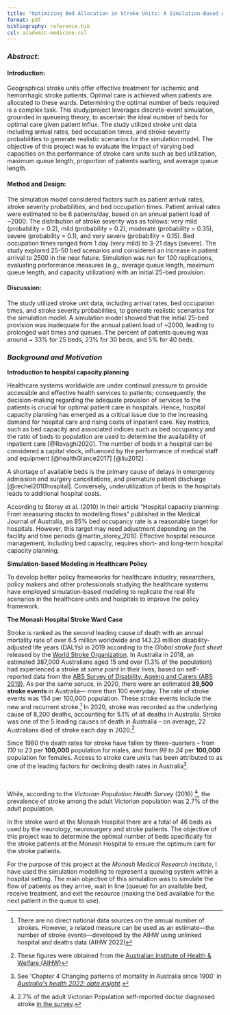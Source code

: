 ```yaml
---
title: "Optimizing Bed Allocation in Stroke Units: A Simulation-Based Analysis"
format: pdf
bibliography: reference.bib
csl: academic-medicine.csl
---
```


### ***Abstract***:

#### **Introduction**:

Geographical stroke units offer effective treatment for ischemic and hemorrhagic stroke patients. Optimal care is achieved when patients are allocated to these wards. Determining the optimal number of beds required is a complex task. This study/project leverages discrete-event simulation, grounded in queueing theory, to ascertain the ideal number of beds for optimal care given patient influx. The study utilized stroke unit data including arrival rates, bed occupation times, and stroke severity probabilities to generate realistic scenarios for the simulation model. The objective of this project was to evaluate the impact of varying bed capacities on the performance of stroke care units such as bed utilization, maximum queue length, proportion of patients waiting, and average queue length.

#### **Method and Design**:

The simulation model considered factors such as patient arrival rates, stroke severity probabilities, and bed occupation times. Patient arrival rates were estimated to be 6 patients/day, based on an annual patient load of \~2000. The distribution of stroke severity was as follows: very mild (probability = 0.2), mild (probability = 0.2), moderate (probability = 0.35), severe (probability = 0.1), and very severe (probability = 0.15). Bed occupation times ranged from 1 day (very mild) to 3-21 days (severe). The study explored 25-50 bed scenarios and considered an increase in patient arrival to 2500 in the near future. Simulation was run for 100 replications, evaluating performance measures (e.g., average queue length, maximum queue length, and capacity utilization) with an initial 25-bed provision.

#### **Discussion:**

The study utilized stroke unit data, including arrival rates, bed occupation times, and stroke severity probabilities, to generate realistic scenarios for the simulation model. A simulation model showed that the initial 25-bed provision was inadequate for the annual patient load of \~2000, leading to prolonged wait times and queues. The percent of patients queuing was around \~ 33% for 25 beds, 23% for 30 beds, and 5% for 40 beds.

### ***Background and Motivation***

**Introduction to hospital capacity planning**

Healthcare systems worldwide are under continual pressure to provide accessible and effective health services to patients; consequently, the decision-making regarding the adequate provision of services to the patients is crucial for optimal patient care in hospitals. Hence, hospital capacity planning has emerged as a critical issue due to the increasing demand for hospital care and rising costs of inpatient care. Key metrics, such as bed capacity and associated indices such as bed occupancy and the ratio of beds to population are used to determine the availability of inpatient care [@Ravaghi2020]. The number of beds in a hospital can be considered a capital stock, influenced by the performance of medical staff and equipment [@healthGlance2017] [@liu2012] .

A shortage of available beds is the primary cause of delays in emergency admission and surgery cancellations, and premature patient discharge [@rechel2010hospital]. Conversely, underutilization of beds in the hospitals leads to additional hospital costs.

According to Storey et al. (2010) in their article "Hospital capacity planning: From measuring stocks to modelling flows" published in the Medical Journal of Australia, an 85% bed occupancy rate is a reasonable target for hospitals. However, this target may need adjustment depending on the facility and time periods @martin_storey_2010. Effective hospital resource management, including bed capacity, requires short- and long-term hospital capacity planning.

**Simulation-based Modeling in Healthcare Policy**

To develop better policy frameworks for healthcare industry, researchers, policy makers and other professionals studying the healthcare systems have employed simulation-based modeling to replicate the real life scenarios in the healthcare units and hospitals to improve the policy framework.

**The Monash Hospital Stroke Ward Case**

Stroke is ranked as the second leading cause of death with an annual mortality rate of over 6.5 million worldwide and 143.23 million disability-adjusted life years (DALYs) in 2019 according to the *Global stroke fact sheet* released by the [World Stroke Organization](https://www.world-stroke.org/news-and-blog/news/wso-global-stroke-fact-sheet-2022). In Australia in 2018, an estimated 387,000 Australians aged 15 and over (1.3% of the population) had experienced a stroke at *some point* in their lives, based on self-reported data from the [ABS Survey of Disability, Ageing and Carers (ABS 2019)](https://www.aihw.gov.au/reports/heart-stroke-vascular-diseases/hsvd-facts/contents/heart-stroke-and-vascular-disease-subtypes/stroke). As per the same soruce, in 2020, there were an estimated **39,500 stroke events** in Australia--- more than 100 everyday. The rate of stroke events was 154 per 100,000 population. These stroke events include the new and recurrent stroke.[^1] In 2020, stroke was recorded as the underlying cause of 8,200 deaths, accounting for 5.1% of all deaths in Australia. Stroke was one of the 5 leading causes of death in Australia -- on average, 22 Australians died of stroke each day in 2020.[^2]

[^1]: There are no direct national data sources on the annual number of strokes. However, a related measure can be used as an estimate---the number of stroke events---developed by the AIHW using unlinked hospital and deaths data (AIHW 2022)

[^2]: These figures were obtained from the [Australian Institute of Health & Welfare (AIHW)](https://www.aihw.gov.au/reports/heart-stroke-vascular-diseases/hsvd-facts/contents/summary-of-coronary-heart-disease-and-stroke/stroke)

Since 1980 the death rates for stroke have fallen by three-quarters -- from *110 to 23* per **100,000** population for males, and from *99 to 24* per **100,000** population for females. Access to stroke care units has been attributed to as one of the leading factors for declining death rates in Australia[^3].

\

[^3]: See \'Chapter 4 Changing patterns of mortality in Australia since 1900\' in [*Australia\'s health 2022: data insight*](https://www.aihw.gov.au/reports/australias-health/australias-health-2022-data-insights).

While, according to the *Victorian Population Health Survey* (2016) [^4], the prevalence of stroke among the adult Victorian population was 2.7% of the adult population.

[^4]: 2.7% of the adult Victorian Population self-reported doctor diagnosed stroke [in the survey](https://www.health.vic.gov.au/population-health-systems/victorian-population-health-survey-2016).

In the stroke ward at the Monash Hospital there are a total of 46 beds as used by the neurology, neurosurgery and stroke patients. The objective of this project was to determine the optimal number of beds specifically for the stroke patients at the Monash Hospital to ensure the optimum care for the stroke patients.

For the purpose of this project at the *Monash Medical Research institute*, I have used the simulation modelling to represent a queuing system within a hospital setting. The main objective of this simulation was to simulate the flow of patients as they arrive, wait in line (queue) for an available bed, receive treatment, and exit the resource (making the bed available for the next patient in the queue to use).
